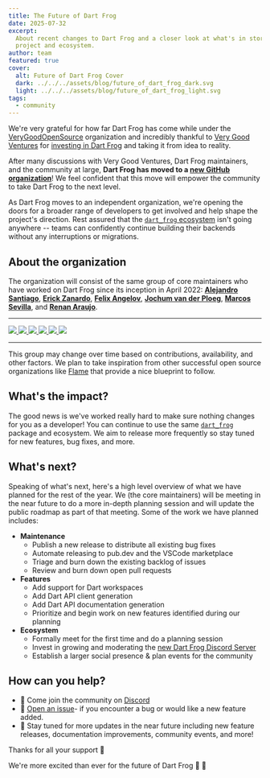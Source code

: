 ```yaml
---
title: The Future of Dart Frog
date: 2025-07-32
excerpt:
  About recent changes to Dart Frog and a closer look at what's in store for the
  project and ecosystem.
author: team
featured: true
cover:
  alt: Future of Dart Frog Cover
  dark: ../../../assets/blog/future_of_dart_frog_dark.svg
  light: ../../../assets/blog/future_of_dart_frog_light.svg
tags:
  - community
---
```


We're very grateful for how far Dart Frog has come while under the
[VeryGoodOpenSource](https://github.com/verygoodopensource) organization and
incredibly thankful to [Very Good Ventures](https://verygood.ventures) for
[investing in Dart Frog](https://verygood.ventures/blog/dart-frog-has-found-a-new-pond)
and taking it from idea to reality.

After many discussions with Very Good Ventures, Dart Frog maintainers, and the
community at large, **Dart Frog has moved to a
[new GitHub organization](https://github.com/dart-frog-dev)**! We feel confident
that this move will empower the community to take Dart Frog to the next level.

As Dart Frog moves to an independent organization, we're opening the doors for a
broader range of developers to get involved and help shape the project's
direction. Rest assured that the
[`dart_frog` ecosystem](https://pub.dev/publishers/dart-frog.dev/packages) isn't
going anywhere -- teams can confidently continue building their backends without
any interruptions or migrations.

## About the organization

The organization will consist of the same group of core maintainers who have
worked on Dart Frog since its inception in April 2022:
[**Alejandro Santiago**](https://github.com/alestiago),
[**Erick Zanardo**](https://github.com/erickzanardo),
[**Felix Angelov**](https://github.com/felangel),
[**Jochum van der Ploeg**](https://github.com/wolfenrain),
[**Marcos Sevilla**](https://github.com/marcossevilla), and
[**Renan Araujo**](https://github.com/renancaraujo).

---

<div class="grid grid-cols-6 gap-4">
	<a href="https://github.com/alestiago">
		<img
			class="rounded-full"
			src="https://avatars.githubusercontent.com/u/44524995?v=4"
		/>
	</a>
	<a href="https://github.com/erickzanardo">
		<img
			class="rounded-full"
			src="https://avatars.githubusercontent.com/u/835641?v=4"
		/>
	</a>
	<a href="https://github.com/felangel">
		<img
			class="rounded-full"
			src="https://avatars.githubusercontent.com/u/8855632?v=4"
		/>
	</a>
	<a href="https://github.com/wolfenrain">
		<img
			class="rounded-full"
			src="https://avatars.githubusercontent.com/u/15887627?v=4"
		/>
	</a>
	<a href="https://github.com/renancaraujo">
		<img
			class="rounded-full"
			src="https://avatars.githubusercontent.com/u/6718144?v=4"
		/>
	</a>
	<a href="https://github.com/marcossevilla">
		<img
			class="rounded-full"
			src="https://avatars.githubusercontent.com/u/31174242?v=4"
		/>
	</a>
</div>

---

This group may change over time based on contributions, availability, and other
factors. We plan to take inspiration from other successful open source
organizations like [Flame](https://flame-engine.org) that provide a nice
blueprint to follow.

## What's the impact?

The good news is we've worked really hard to make sure nothing changes for you
as a developer! You can continue to use the same
[`dart_frog`](https://pub.dev/packages/dart_frog) package and ecosystem. We aim
to release more frequently so stay tuned for new features, bug fixes, and more.

## What's next?

Speaking of what's next, here's a high level overview of what we have planned
for the rest of the year. We (the core maintainers) will be meeting in the near
future to do a more in-depth planning session and will update the public roadmap
as part of that meeting. Some of the work we have planned includes:

- **Maintenance**
  - Publish a new release to distribute all existing bug fixes
  - Automate releasing to pub.dev and the VSCode marketplace
  - Triage and burn down the existing backlog of issues
  - Review and burn down open pull requests
- **Features**
  - Add support for Dart workspaces
  - Add Dart API client generation
  - Add Dart API documentation generation
  - Prioritize and begin work on new features identified during our planning
- **Ecosystem**
  - Formally meet for the first time and do a planning session
  - Invest in growing and moderating the
    [new Dart Frog Discord Server](https://discord.gg/dart-frog)
  - Establish a larger social presence & plan events for the community

## How can you help?

- 💬 Come join the community on [Discord](https://discord.gg/dart-frog)
- 🙋
  [Open an issue](https://github.com/dart-frog-dev/dart_frog/issues/new/choose)-
  if you encounter a bug or would like a new feature added.
- 👀 Stay tuned for more updates in the near future including new feature
  releases, documentation improvements, community events, and more!

Thanks for all your support 💙

We're more excited than ever for the future of Dart Frog 🎯 🐸
